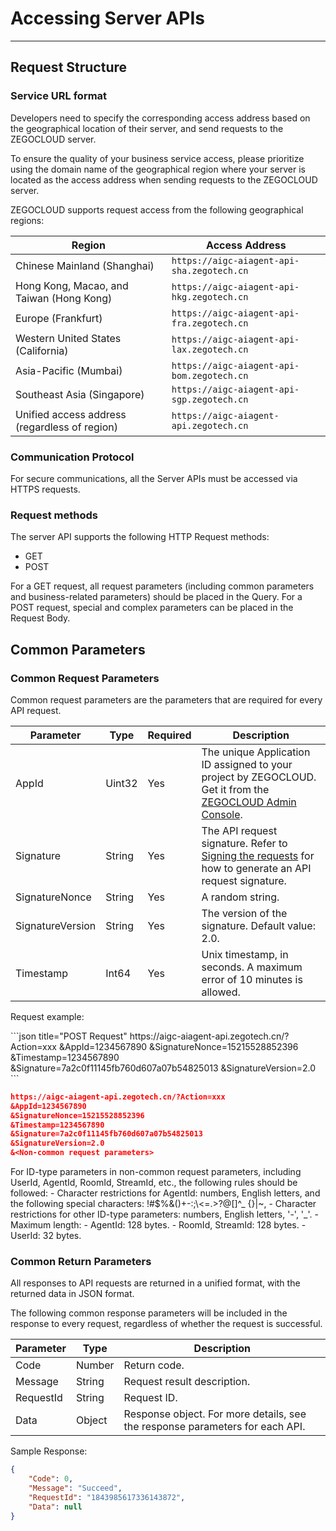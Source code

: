 
# Accessing Server APIs
---

## Request Structure


### Service URL format

Developers need to specify the corresponding access address based on the geographical location of their server, and send requests to the ZEGOCLOUD server.

<Warning title="Warning">

To ensure the quality of your business service access, please prioritize using the domain name of the geographical region where your server is located as the access address when sending requests to the ZEGOCLOUD server.
</Warning>

ZEGOCLOUD supports request access from the following geographical regions:

| Region | Access Address |
|-------------------|----------------|
| Chinese Mainland (Shanghai) | `https://aigc-aiagent-api-sha.zegotech.cn` |
| Hong Kong, Macao, and Taiwan (Hong Kong) | `https://aigc-aiagent-api-hkg.zegotech.cn` |
| Europe (Frankfurt) | `https://aigc-aiagent-api-fra.zegotech.cn` |
| Western United States (California) | `https://aigc-aiagent-api-lax.zegotech.cn` |
| Asia-Pacific (Mumbai) | `https://aigc-aiagent-api-bom.zegotech.cn` |
| Southeast Asia (Singapore) | `https://aigc-aiagent-api-sgp.zegotech.cn` |
| Unified access address (regardless of region) | `https://aigc-aiagent-api.zegotech.cn` |

### Communication Protocol

For secure communications, all the Server APIs must be accessed via HTTPS requests.

### Request methods

The  server API supports the following HTTP Request methods:

- GET
- POST


<Note title="Note">

For a GET request, all request parameters (including common parameters and business-related parameters) should be placed in the Query. For a POST request, special and complex parameters can be placed in the Request Body.
</Note>

## Common Parameters

### Common Request Parameters

Common request parameters are the parameters that are required for every API request.

| Parameter         | Type     | Required | Description                                   |
|-------------------|----------|----------|----------------------------------------------|
| AppId             | Uint32   | Yes      | The unique Application ID assigned to your project by ZEGOCLOUD. Get it from the [ZEGOCLOUD Admin Console](https://console.zegocloud.com/). |
| Signature         | String   | Yes      | The API request signature. Refer to [Signing the requests](#signing-the-requests) for how to generate an API request signature. |
| SignatureNonce    | String   | Yes      | A random string.                                |
| SignatureVersion  | String   | Yes      | The version of the signature. Default value: 2.0. |
| Timestamp         | Int64    | Yes      | Unix timestamp, in seconds. A maximum error of 10 minutes is allowed. |

Request example:

<CodeGroup>
```json title="POST Request"
https://aigc-aiagent-api.zegotech.cn/?Action=xxx
&AppId=1234567890
&SignatureNonce=15215528852396
&Timestamp=1234567890
&Signature=7a2c0f11145fb760d607a07b54825013
&SignatureVersion=2.0
```

```json title="GET Request"
https://aigc-aiagent-api.zegotech.cn/?Action=xxx
&AppId=1234567890
&SignatureNonce=15215528852396
&Timestamp=1234567890
&Signature=7a2c0f11145fb760d607a07b54825013
&SignatureVersion=2.0
&<Non-common request parameters>
```
</CodeGroup>

<Note title="Note">
For ID-type parameters in non-common request parameters, including UserId, AgentId, RoomId, StreamId, etc., the following rules should be followed:
- Character restrictions for AgentId: numbers, English letters, and the following special characters: !#$%&()+-:;\<=.>?@[]^_ {}|~,
- Character restrictions for other ID-type parameters: numbers, English letters, '-', '_'.
- Maximum length:
  - AgentId: 128 bytes.
  - RoomId, StreamId: 128 bytes.
  - UserId: 32 bytes.
</Note>

### Common Return Parameters

All responses to API requests are returned in a unified format, with the returned data in JSON format.

The following common response parameters will be included in the response to every request, regardless of whether the request is successful.

| Parameter  | Type       | Description             |
|------------|------------|-------------------------|
| Code       | Number     | Return code.            |
| Message    | String     | Request result description. |
| RequestId  | String     | Request ID.            |
| Data       | Object     | Response object. For more details, see the response parameters for each API. |

Sample Response:

```json
{
    "Code": 0,
    "Message": "Succeed",
    "RequestId": "1843985617336143872",
    "Data": null
}
```

<SigningTheRequest />